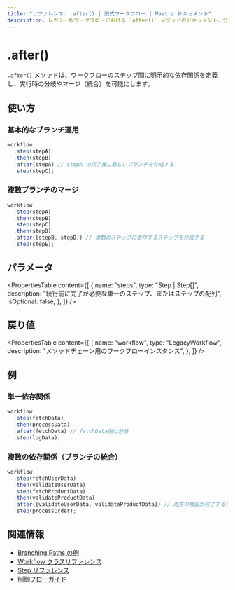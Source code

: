 ```yaml
---
title: "リファレンス: .after() | 旧式ワークフロー | Mastra ドキュメント"
description: レガシー版ワークフローにおける `after()` メソッドのドキュメント。分岐や経路のマージを可能にします。
---
```


# .after()

`.after()` メソッドは、ワークフローのステップ間に明示的な依存関係を定義し、実行時の分岐やマージ（統合）を可能にします。

## 使い方

### 基本的なブランチ運用

```typescript
workflow
  .step(stepA)
  .then(stepB)
  .after(stepA) // stepA の完了後に新しいブランチを作成する
  .step(stepC);
```


### 複数ブランチのマージ

```typescript
workflow
  .step(stepA)
  .then(stepB)
  .step(stepC)
  .then(stepD)
  .after([stepB, stepD]) // 複数のステップに依存するステップを作成する
  .step(stepE);
```


## パラメータ

<PropertiesTable
  content={[
    {
      name: "steps",
      type: "Step | Step[]",
      description:
        "続行前に完了が必要な単一のステップ、またはステップの配列",
      isOptional: false,
    },
  ]}
/>

## 戻り値

<PropertiesTable
  content={[
    {
      name: "workflow",
      type: "LegacyWorkflow",
      description: "メソッドチェーン用のワークフローインスタンス",
    },
  ]}
/>

## 例

### 単一依存関係

```typescript
workflow
  .step(fetchData)
  .then(processData)
  .after(fetchData) // fetchData後に分岐
  .step(logData);
```


### 複数の依存関係（ブランチの統合）

```typescript
workflow
  .step(fetchUserData)
  .then(validateUserData)
  .step(fetchProductData)
  .then(validateProductData)
  .after([validateUserData, validateProductData]) // 両方の検証が完了するまで待つ
  .step(processOrder);
```


## 関連情報

- [Branching Paths の例](/examples/workflows_legacy/branching-paths)
- [Workflow クラスリファレンス](./workflow)
- [Step リファレンス](./step-class)
- [制御フローガイド](/docs/workflows-legacy/control-flow)